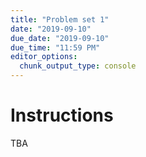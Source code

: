 ```yaml
---
title: "Problem set 1"
date: "2019-09-10"
due_date: "2019-09-10"
due_time: "11:59 PM"
editor_options: 
  chunk_output_type: console
---
```


# Instructions

TBA